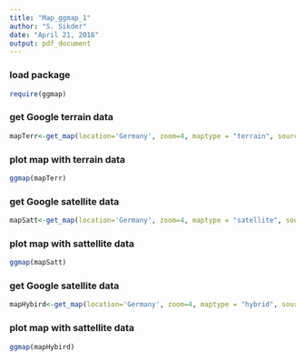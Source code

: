---
title: "Map_ggmap_1"
author: "S. Sikder"
date: "April 21, 2016"
output: pdf_document
---

### load package 
```{r}
require(ggmap)
```


### get Google terrain data

```{r, echo=TRUE}
mapTerr<-get_map(location='Germany', zoom=4, maptype = "terrain", source='google',color='color')

```


### plot map with terrain data
```{r, echo=FALSE}
ggmap(mapTerr)


```

### get Google satellite data

```{r, echo=TRUE}
mapSatt<-get_map(location='Germany', zoom=4, maptype = "satellite", source='google',color='color') # just change maptype

```

### plot map with sattellite data
```{r, echo=TRUE}
ggmap(mapSatt)

```


### get Google satellite data

```{r, echo=TRUE}
mapHybird<-get_map(location='Germany', zoom=4, maptype = "hybrid", source='google',color='color') # just change maptype

```


### plot map with sattellite data
```{r, echo=TRUE}
ggmap(mapHybird)

```


